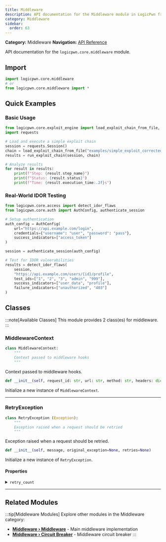 ```yaml
---
title: Middleware
description: API documentation for the Middleware module in LogicPwn framework
category: Middleware
sidebar:
  order: 63
---
```



**Category:** Middleware
**Navigation:** [API Reference](../)

API documentation for the `logicpwn.core.middleware` module.

## Import

```python
import logicpwn.core.middleware
# or
from logicpwn.core.middleware import *
```


## Quick Examples

### Basic Usage

```python
from logicpwn.core.exploit_engine import load_exploit_chain_from_file, run_exploit_chain
import requests

# Load and execute a simple exploit chain
session = requests.Session()
chain = load_exploit_chain_from_file("examples/simple_exploit_corrected.yaml")
results = run_exploit_chain(session, chain)

# Analyze results
for result in results:
    print(f"Step: {result.step_name}")
    print(f"Status: {result.status}")
    print(f"Time: {result.execution_time:.2f}s")
```

### Real-World IDOR Testing

```python
from logicpwn.core.access import detect_idor_flaws
from logicpwn.core.auth import AuthConfig, authenticate_session

# Setup authentication
auth_config = AuthConfig(
    url="https://api.example.com/login",
    credentials={"username": "user", "password": "pass"},
    success_indicators=["access_token"]
)

session = authenticate_session(auth_config)

# Test for IDOR vulnerabilities
results = detect_idor_flaws(
    session,
    "https://api.example.com/users/{id}/profile",
    test_ids=["1", "2", "3", "admin", "999"],
    success_indicators=["user_data", "profile"],
    failure_indicators=["unauthorized", "403"]
)
```


## Classes

:::note[Available Classes]
This module provides 2 class(es) for middleware.
:::

### MiddlewareContext

<Tabs>
<TabItem label="Overview">

```python
class MiddlewareContext:
    """
    Context passed to middleware hooks
    """
```

Context passed to middleware hooks.

</TabItem>
<TabItem label="Constructor">

```python
def __init__(self, request_id: str, url: str, method: str, headers: dict[str, str], params: Optional[dict[str, Any]] = None, body: Optional[Any] = None, timeout: Optional[int] = None, session_data: Optional[dict[str, Any]] = None, metadata: Optional[dict[str, Any]] = None) -> None
```

Initialize a new instance of `MiddlewareContext`.

</TabItem>
</Tabs>


---

### RetryException

<Tabs>
<TabItem label="Overview">

```python
class RetryException (Exception):
    """
    Exception raised when a request should be retried
    """
```

Exception raised when a request should be retried.

</TabItem>
<TabItem label="Constructor">

```python
def __init__(self, message, original_exception=None, retries=None)
```

Initialize a new instance of `RetryException`.

</TabItem>
</Tabs>

#### Properties

<details>
<summary><code>retry_count</code></summary>

Property `retry_count` of type `Any`.

</details>


---


## Related Modules

:::tip[Middleware Modules]
Explore other modules in the Middleware category:

- **[Middleware › Middleware](./middleware/middleware)** - Main middleware implementation
- **[Middleware › Circuit Breaker](./middleware/circuit-breaker)** - Middleware circuit breaker
:::
